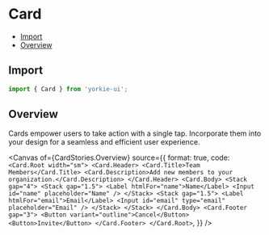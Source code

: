 # Card


<Meta of={CardStories} />

- [Import](#import)
- [Overview](#overview)

## Import

```jsx
import { Card } from 'yorkie-ui';
```

## Overview

Cards empower users to take action with a single tap. Incorporate them into your design for a seamless and efficient user experience.

<Canvas
  of={CardStories.Overview}
  source={{
    format: true,
    code: `
      <Card.Root width="sm">
        <Card.Header>
          <Card.Title>Team Members</Card.Title>
          <Card.Description>Add new members to your organization.</Card.Description>
        </Card.Header>
        <Card.Body>
          <Stack gap="4">
            <Stack gap="1.5">
              <Label htmlFor="name">Name</Label>
              <Input id="name" placeholder="Name" />
            </Stack>
            <Stack gap="1.5">
              <Label htmlFor="email">Email</Label>
              <Input id="email" type="email" placeholder="Email" />
            </Stack>
          </Stack>
        </Card.Body>
        <Card.Footer gap="3">
          <Button variant="outline">Cancel</Button>
          <Button>Invite</Button>
        </Card.Footer>
      </Card.Root>
    `,
  }}
/>
